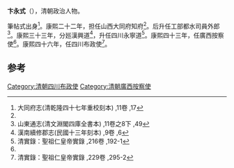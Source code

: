 '''卞永式'''（{{bd|？||1711年}}），清朝政治人物。

筆帖式出身<ref name="#1">大同府志(清乾隆四十七年重校刻本) ,11卷 ,17</ref>。康熙二十二年，担任山西大同府知府<ref name="#1"/>。后升任工部都水司員外郎<ref>山東通志(清文淵閣四庫全書本) ,11卷之8下 ,49</ref>。康熙三十三年，分廵漢興道<ref>漢南續修郡志(民國十三年刻本) ,9卷 ,6</ref>，升任四川永寧道<ref name="#2">清實錄：聖祖仁皇帝實錄 ,216卷 ,192-1</ref>。康熙四十三年，任廣西按察使<ref name="#2"/>。康熙四十六年，任四川布政使<ref>清實錄：聖祖仁皇帝實錄 ,229卷 ,295-2</ref>。

==参考==
{{reflist}}
{{清朝人物小作品}}
[[Category:清朝四川布政使|Category:清朝四川布政使]]
[[Category:清朝廣西按察使|Category:清朝廣西按察使]]